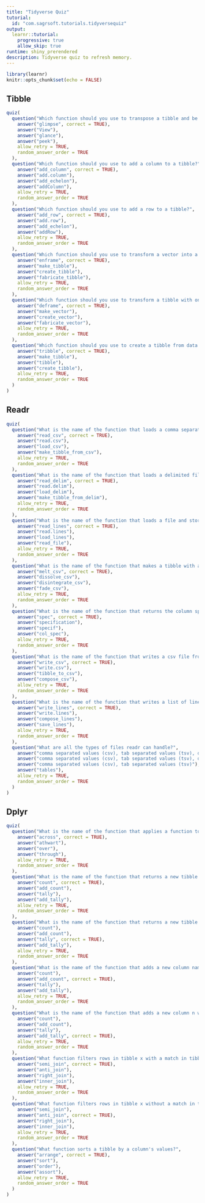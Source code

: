 ```yaml
---
title: "Tidyverse Quiz"
tutorial:
  id: "com.sagrsoft.tutorials.tidyversequiz"
output: 
  learnr::tutorial:
    progressive: true
    allow_skip: true
runtime: shiny_prerendered
description: Tidyverse quiz to refresh memory.
---
```


```r
library(learnr)
knitr::opts_chunk$set(echo = FALSE)
```


## Tibble

```r
quiz(
  question("Which function should you use to transpose a tibble and be able to see all its columns?",
    answer("glimpse", correct = TRUE),
    answer("View"),
    answer("glance"),
    answer("peek"),
    allow_retry = TRUE,
    random_answer_order = TRUE
  ),
  question("Which function should you use to add a column to a tibble?",
    answer("add_column", correct = TRUE),
    answer("add.column"),
    answer("add_echelon"),
    answer("addColumn"),
    allow_retry = TRUE,
    random_answer_order = TRUE
  ),
  question("Which function should you use to add a row to a tibble?",
    answer("add_row", correct = TRUE),
    answer("add.row"),
    answer("add_echelon"),
    answer("addRow"),
    allow_retry = TRUE,
    random_answer_order = TRUE
  ),
  question("Which function should you use to transform a vector into a tibble?",
    answer("enframe", correct = TRUE),
    answer("make_tibble"),
    answer("create_tibble"),
    answer("fabricate_tibble"),
    allow_retry = TRUE,
    random_answer_order = TRUE
  ),
  question("Which function should you use to transform a tibble with one or two columns into a vector?",
    answer("deframe", correct = TRUE),
    answer("make_vector"),
    answer("create_vector"),
    answer("fabricate_vector"),
    allow_retry = TRUE,
    random_answer_order = TRUE
  ),
  question("Which function should you use to create a tibble from data in row-by-row layout?",
    answer("tribble", correct = TRUE),
    answer("make_tibble"),
    answer("tibble"),
    answer("create_tibble"),
    allow_retry = TRUE,
    random_answer_order = TRUE
  )
)
```

## Readr

```r
quiz(
  question("What is the name of the function that loads a comma separated values (csv) file and stores it in a tibble?",
    answer("read_csv", correct = TRUE),
    answer("read.csv"),
    answer("load_csv"),
    answer("make_tibble_from_csv"),
    allow_retry = TRUE,
    random_answer_order = TRUE
  ),
  question("What is the name of the function that loads a delimited file and stores it in a tibble?",
    answer("read_delim", correct = TRUE),
    answer("read.delim"),
    answer("load_delim"),
    answer("make_tibble_from_delim"),
    allow_retry = TRUE,
    random_answer_order = TRUE
  ),
  question("What is the name of the function that loads a file and stores it in a list of lines?",
    answer("read_lines", correct = TRUE),
    answer("read.lines"),
    answer("load_lines"),
    answer("read_file"),
    allow_retry = TRUE,
    random_answer_order = TRUE
  ),
  question("What is the name of the function that makes a tibble with a row for each token in a csv file?",
    answer("melt_csv", correct = TRUE),
    answer("dissolve_csv"),
    answer("disintegrate_csv"),
    answer("fade_csv"),
    allow_retry = TRUE,
    random_answer_order = TRUE
  ),
  question("What is the name of the function that returns the column specification for a tibble?",
    answer("spec", correct = TRUE),
    answer("specification"),
    answer("specif"),
    answer("col_spec"),
    allow_retry = TRUE,
    random_answer_order = TRUE
  ),
  question("What is the name of the function that writes a csv file from a tibble?",
    answer("write_csv", correct = TRUE),
    answer("write.csv"),
    answer("tibble_to_csv"),
    answer("compose_csv"),
    allow_retry = TRUE,
    random_answer_order = TRUE
  ),
  question("What is the name of the function that writes a list of lines to a file?",
    answer("write_lines", correct = TRUE),
    answer("write.lines"),
    answer("compose_lines"),
    answer("save_lines"),
    allow_retry = TRUE,
    random_answer_order = TRUE
  ),
  question("What are all the types of files readr can handle?",
    answer("comma separated values (csv), tab separated values (tsv), delimited, fixed width file.", correct = TRUE),
    answer("comma separated values (csv), tab separated values (tsv), delimited"),
    answer("comma separated values (csv), tab separated values (tsv)"),
    answer("tables"),
    allow_retry = TRUE,
    random_answer_order = TRUE
  )
)

```


## Dplyr

```r
quiz(
  question("What is the name of the function that applies a function to a set of columns inside dplyr verbs?",
    answer("across", correct = TRUE),
    answer("athwart"),
    answer("over"),
    answer("through"),
    allow_retry = TRUE,
    random_answer_order = TRUE
  ),
  question("What is the name of the function that returns a new tibble with the number of unique values in a variable?",
    answer("count", correct = TRUE),
    answer("add_count"),
    answer("tally"),
    answer("add_tally"),
    allow_retry = TRUE,
    random_answer_order = TRUE
  ),
  question("What is the name of the function that returns a new tibble with the number of unique values in a variable after you specifically group_by a variable?",
    answer("count"),
    answer("add_count"),
    answer("tally", correct = TRUE),
    answer("add_tally"),
    allow_retry = TRUE,
    random_answer_order = TRUE
  ),
  question("What is the name of the function that adds a new column named n with the number of unique values in a variable?",
    answer("count"),
    answer("add_count", correct = TRUE),
    answer("tally"),
    answer("add_tally"),
    allow_retry = TRUE,
    random_answer_order = TRUE
  ),
  question("What is the name of the function that adds a new column n with the number of unique values in a variable after you specifically group_by a variable?",
    answer("count"),
    answer("add_count"),
    answer("tally"),
    answer("add_tally", correct = TRUE),
    allow_retry = TRUE,
    random_answer_order = TRUE
  ),
  question("What function filters rows in tibble x with a match in tibble y?",
    answer("semi_join", correct = TRUE),
    answer("anti_join"),
    answer("right_join"),
    answer("inner_join"),
    allow_retry = TRUE,
    random_answer_order = TRUE     
  ),
  question("What function filters rows in tibble x without a match in tibble y?",
    answer("semi_join"),
    answer("anti_join", correct = TRUE),
    answer("right_join"),
    answer("inner_join"),
    allow_retry = TRUE,
    random_answer_order = TRUE     
  ),
  question("What function sorts a tibble by a column's values?",
    answer("arrange", correct = TRUE),
    answer("sort"),
    answer("order"),
    answer("assort"),
    allow_retry = TRUE,
    random_answer_order = TRUE 
  )
)
```
